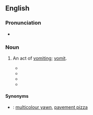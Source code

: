 {{also|liquid-laugh}}
==English==

===Pronunciation===
* {{audio|en-au-liquid laugh.ogg|Audio (AU)|lang=en}}

===Noun===
{{en-noun}}

# {{lb|en|Australia|colloquial|slang|jocular}} An act of [[vomit]]ing; [[vomit]].
#* {{quote-newsgroup
|title=Trish and Social Responsibility - like chalk and cheese
|group=alt.flame
|author=Stephen King
|date=May 19, 1990
|passage=The Australian national passtime{{sic}} is drinking as much Foster's as possible and then spewing it up again (recently all over the net). This is followed by another round of drinking, another '''liquid laugh''', more drinking, yet another rainbow smile, more drinking, and so on.
<!--|url=http://groups.google.com/group/alt.flame/browse_thread/thread/6fbb19c357fc8bc0/b486e53132f0b7ea?hl=en&q=%22liquid+laugh%22|%22liquid+laughs%22#b486e53132f0b7ea-->}}
#* {{quote-newsgroup
|title=MY VOTE FOR THE STUPIDEST TNG EPI
|group=rec.arts.startrek.current
|author=K. Udo Weyer
|date=June 3, 1994
|passage=My vote for stupidest TNG plot was 'the Royale'. This was the one where the crew visits the hotel that is right out of a shlocky crime pulp. The whole premise (not to mention execution) of this episode made me want to do a '''liquid laugh'''.
<!--|url=http://groups.google.com/group/rec.arts.startrek.current/browse_thread/thread/cd9162a1a7bf6f9d/d3ab3a617545c674?hl=en&q=%22liquid+laugh%22|%22liquid+laughs%22#d3ab3a617545c674-->}}
#* {{quote-newsgroup
|title=Yamaha slightly bonkers?
|group=uk.rec.motorcycles
|author=Bastard Bear
|date=December 3, 1998
|passage=Thankfully, I have avoided the '''liquid laugh''' thus far but ... Hooray!  My chap's back with the meat pies!  Here goes nothing ...
<!--|url=http://groups.google.com/group/uk.rec.motorcycles/browse_thread/thread/45b65ce7abaa9238/e73ac2950968e484?hl=en&q=%22liquid+laugh%22|%22liquid+laughs%22#e73ac2950968e484-->}}
#* {{quote-newsgroup
|title=Airsickness
|group=rec.aviation.soaring
|author=Daniel Daly
|date=April 21, 2000
|passage=I've been flying for 20 years, and this one's the best I've seen for my friends who are prone to ''''liquid laughs'''.'
|url=http://groups.google.com/group/rec.aviation.soaring/browse_thread/thread/c37ceea365d88a18/33f462da0b59215b?hl=en&q=%22liquid+laughs%22#33f462da0b59215b}}

====Synonyms====
* {{qualifier|Australian|humorous}}: [[multicolour yawn]], [[pavement pizza]]